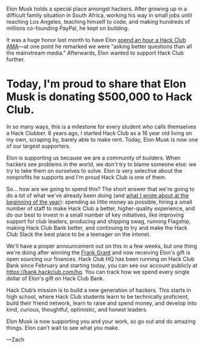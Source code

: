 Elon Musk holds a special place amongst hackers. After growing up in a
difficult family situation in South Africa, working his way in small jobs until
reaching Los Angeles, teaching himself to code, and making hundreds of millions
co-founding PayPal, he kept on building.

It was a huge honor last month to have Elon [spend an hour a Hack Club
AMA](https://youtu.be/riru9OzScwk)—at one point he remarked we were “asking
better questions than all the mainstream media.” Afterwards, Elon wanted to
support Hack Club further.

# Today, I'm proud to share that Elon Musk is donating $500,000 to Hack Club.

In so many ways, this is a milestone for every student who calls themselves a
Hack Clubber. 6 years ago, I started Hack Club as a 16 year old living on my
own, scraping by, barely able to make rent. Today, Elon Musk is now one of our
largest supporters.

Elon is supporting us because we are a community of builders. When hackers see
problems in the world, we don't try to blame someone else: we try to take them
on ourselves to solve. Elon is very selective about the nonprofits he supports
and I'm proud Hack Club is one of them.

So... how are we going to spend this? The short answer that we're going to do a
lot of what we've already been doing (and [what I wrote about at the beginning
of the year](https://zachinto2020.wordpress.com/2019/12/31/as-midnight-approaches/)):
spending as little money as possible, hiring a small number of staff to make
Hack Club a better, higher-quality experience, and do our best to invest in a
small number of key initiatives, like improving support for club leaders,
producing and shipping swag, running Flagship, making Hack Club Bank better,
and continuing to try and make the Hack Club Slack the best place to be a
teenager on the intenet.

We'll have a proper announcement out on this in a few weeks, but one thing
we're doing after winning the [Frank Grant](https://grant.frank.ly/) and now
receiving Elon's gift is open sourcing our finances. Hack Club HQ has been
running on Hack Club Bank since February and starting today, you can see our
account publicly at https://bank.hackclub.com/hq. You can track how we spend
every single dollar of Elon's gift on Hack Club Bank.

Hack Club’s mission is to build a new generation of hackers. This starts in
high school, where Hack Club students learn to be technically proficient, build
their friend network, learn to raise and spend money, and develop into kind,
curious, thoughtful, optimistic, and honest leaders.

Elon Musk is now supporting you and your work, so go out and do amazing things.
Elon can’t wait to see what you make.

—Zach
